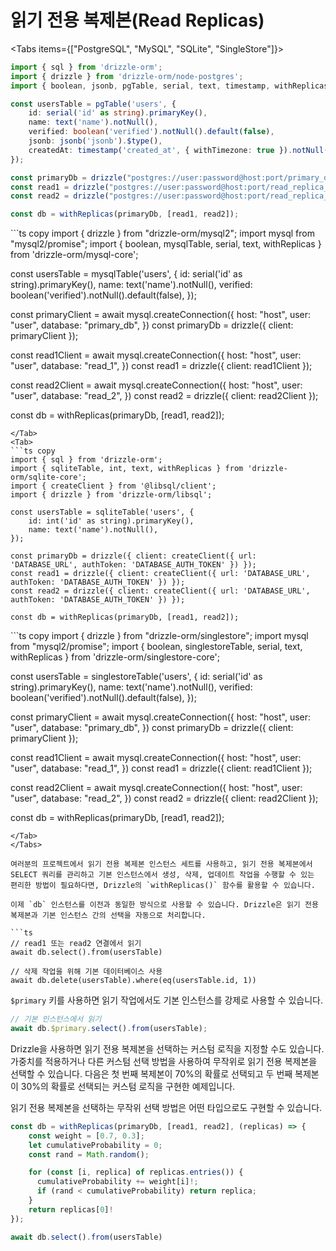 
# 읽기 전용 복제본(Read Replicas)

<Tabs items={["PostgreSQL", "MySQL", "SQLite", "SingleStore"]}>
<Tab>
```ts copy
import { sql } from 'drizzle-orm';
import { drizzle } from 'drizzle-orm/node-postgres';
import { boolean, jsonb, pgTable, serial, text, timestamp, withReplicas } from 'drizzle-orm/pg-core';

const usersTable = pgTable('users', {
	id: serial('id' as string).primaryKey(),
	name: text('name').notNull(),
	verified: boolean('verified').notNull().default(false),
	jsonb: jsonb('jsonb').$type(),
	createdAt: timestamp('created_at', { withTimezone: true }).notNull().defaultNow(),
});

const primaryDb = drizzle("postgres://user:password@host:port/primary_db");
const read1 = drizzle("postgres://user:password@host:port/read_replica_1");
const read2 = drizzle("postgres://user:password@host:port/read_replica_2");

const db = withReplicas(primaryDb, [read1, read2]);
```
</Tab>
<Tab>
```ts copy
import { drizzle } from "drizzle-orm/mysql2";
import mysql from "mysql2/promise";
import { boolean, mysqlTable, serial, text, withReplicas } from 'drizzle-orm/mysql-core';

const usersTable = mysqlTable('users', {
	id: serial('id' as string).primaryKey(),
	name: text('name').notNull(),
	verified: boolean('verified').notNull().default(false),
});

const primaryClient = await mysql.createConnection({
  host: "host",
  user: "user",
  database: "primary_db",
})
const primaryDb = drizzle({ client: primaryClient });

const read1Client = await mysql.createConnection({
  host: "host",
  user: "user",
  database: "read_1",
})
const read1 = drizzle({ client: read1Client });

const read2Client = await mysql.createConnection({
  host: "host",
  user: "user",
  database: "read_2",
})
const read2 = drizzle({ client: read2Client });

const db = withReplicas(primaryDb, [read1, read2]);
```
</Tab>
<Tab>
```ts copy
import { sql } from 'drizzle-orm';
import { sqliteTable, int, text, withReplicas } from 'drizzle-orm/sqlite-core';
import { createClient } from '@libsql/client';
import { drizzle } from 'drizzle-orm/libsql';

const usersTable = sqliteTable('users', {
	id: int('id' as string).primaryKey(),
	name: text('name').notNull(),
});

const primaryDb = drizzle({ client: createClient({ url: 'DATABASE_URL', authToken: 'DATABASE_AUTH_TOKEN' }) });
const read1 = drizzle({ client: createClient({ url: 'DATABASE_URL', authToken: 'DATABASE_AUTH_TOKEN' }) });
const read2 = drizzle({ client: createClient({ url: 'DATABASE_URL', authToken: 'DATABASE_AUTH_TOKEN' }) });

const db = withReplicas(primaryDb, [read1, read2]);
```
</Tab>
<Tab>
```ts copy
import { drizzle } from "drizzle-orm/singlestore";
import mysql from "mysql2/promise";
import { boolean, singlestoreTable, serial, text, withReplicas } from 'drizzle-orm/singlestore-core';

const usersTable = singlestoreTable('users', {
	id: serial('id' as string).primaryKey(),
	name: text('name').notNull(),
	verified: boolean('verified').notNull().default(false),
});

const primaryClient = await mysql.createConnection({
  host: "host",
  user: "user",
  database: "primary_db",
})
const primaryDb = drizzle({ client: primaryClient });

const read1Client = await mysql.createConnection({
  host: "host",
  user: "user",
  database: "read_1",
})
const read1 = drizzle({ client: read1Client });

const read2Client = await mysql.createConnection({
  host: "host",
  user: "user",
  database: "read_2",
})
const read2 = drizzle({ client: read2Client });

const db = withReplicas(primaryDb, [read1, read2]);
```
</Tab>
</Tabs>

여러분의 프로젝트에서 읽기 전용 복제본 인스턴스 세트를 사용하고, 읽기 전용 복제본에서 SELECT 쿼리를 관리하고 기본 인스턴스에서 생성, 삭제, 업데이트 작업을 수행할 수 있는 편리한 방법이 필요하다면, Drizzle의 `withReplicas()` 함수를 활용할 수 있습니다.

이제 `db` 인스턴스를 이전과 동일한 방식으로 사용할 수 있습니다. Drizzle은 읽기 전용 복제본과 기본 인스턴스 간의 선택을 자동으로 처리합니다.

```ts
// read1 또는 read2 연결에서 읽기
await db.select().from(usersTable)

// 삭제 작업을 위해 기본 데이터베이스 사용
await db.delete(usersTable).where(eq(usersTable.id, 1))
```

`$primary` 키를 사용하면 읽기 작업에서도 기본 인스턴스를 강제로 사용할 수 있습니다.

```ts
// 기본 인스턴스에서 읽기
await db.$primary.select().from(usersTable);
```

Drizzle을 사용하면 읽기 전용 복제본을 선택하는 커스텀 로직을 지정할 수도 있습니다. 가중치를 적용하거나 다른 커스텀 선택 방법을 사용하여 무작위로 읽기 전용 복제본을 선택할 수 있습니다. 다음은 첫 번째 복제본이 70%의 확률로 선택되고 두 번째 복제본이 30%의 확률로 선택되는 커스텀 로직을 구현한 예제입니다.

읽기 전용 복제본을 선택하는 무작위 선택 방법은 어떤 타입으로도 구현할 수 있습니다.

```ts
const db = withReplicas(primaryDb, [read1, read2], (replicas) => {
    const weight = [0.7, 0.3];
    let cumulativeProbability = 0;
    const rand = Math.random();

    for (const [i, replica] of replicas.entries()) {
      cumulativeProbability += weight[i]!;
      if (rand < cumulativeProbability) return replica;
    }
    return replicas[0]!
});

await db.select().from(usersTable)
```


